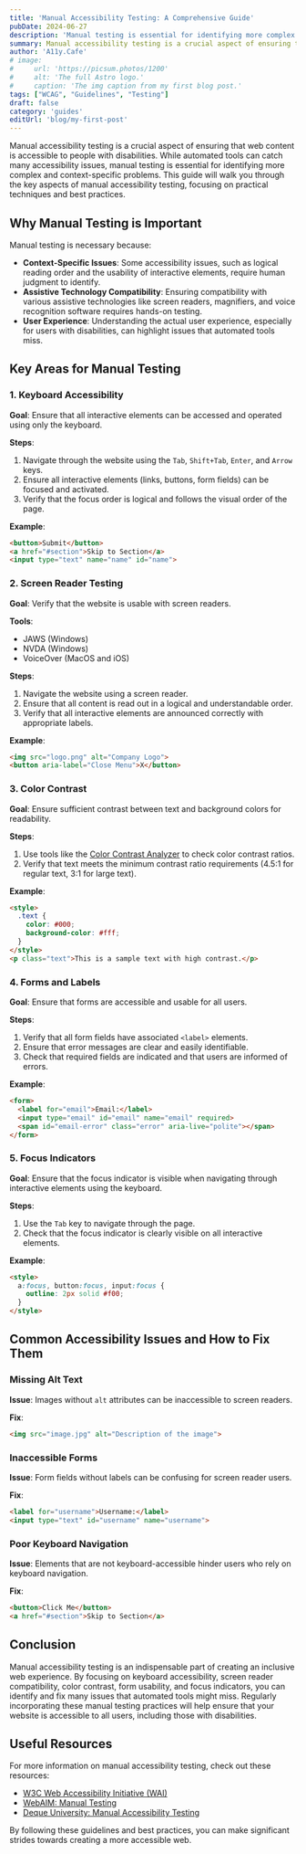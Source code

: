 ```yaml
---
title: 'Manual Accessibility Testing: A Comprehensive Guide'
pubDate: 2024-06-27
description: 'Manual testing is essential for identifying more complex and context-specific problems.'
summary: Manual accessibility testing is a crucial aspect of ensuring that web content is accessible to people with disabilities. While automated tools can catch many accessibility issues, manual testing is essential for identifying more complex and context-specific problems.
author: 'A11y.Cafe'
# image:
#     url: 'https://picsum.photos/1200'
#     alt: 'The full Astro logo.'
#     caption: 'The img caption from my first blog post.'
tags: ["WCAG", "Guidelines", "Testing"]
draft: false
category: 'guides'
editUrl: 'blog/my-first-post'
---
```




Manual accessibility testing is a crucial aspect of ensuring that web content is accessible to people with disabilities. While automated tools can catch many accessibility issues, manual testing is essential for identifying more complex and context-specific problems. This guide will walk you through the key aspects of manual accessibility testing, focusing on practical techniques and best practices.

## Why Manual Testing is Important

Manual testing is necessary because:
- **Context-Specific Issues**: Some accessibility issues, such as logical reading order and the usability of interactive elements, require human judgment to identify.
- **Assistive Technology Compatibility**: Ensuring compatibility with various assistive technologies like screen readers, magnifiers, and voice recognition software requires hands-on testing.
- **User Experience**: Understanding the actual user experience, especially for users with disabilities, can highlight issues that automated tools miss.

## Key Areas for Manual Testing

### 1. Keyboard Accessibility

**Goal**: Ensure that all interactive elements can be accessed and operated using only the keyboard.

**Steps**:
1. Navigate through the website using the `Tab`, `Shift+Tab`, `Enter`, and `Arrow` keys.
2. Ensure all interactive elements (links, buttons, form fields) can be focused and activated.
3. Verify that the focus order is logical and follows the visual order of the page.

**Example**:
```html
<button>Submit</button>
<a href="#section">Skip to Section</a>
<input type="text" name="name" id="name">
```

### 2. Screen Reader Testing

**Goal**: Verify that the website is usable with screen readers.

**Tools**:
- JAWS (Windows)
- NVDA (Windows)
- VoiceOver (MacOS and iOS)

**Steps**:
1. Navigate the website using a screen reader.
2. Ensure that all content is read out in a logical and understandable order.
3. Verify that all interactive elements are announced correctly with appropriate labels.

**Example**:
```html
<img src="logo.png" alt="Company Logo">
<button aria-label="Close Menu">X</button>
```

### 3. Color Contrast

**Goal**: Ensure sufficient contrast between text and background colors for readability.

**Steps**:
1. Use tools like the [Color Contrast Analyzer](https://developer.paciellogroup.com/resources/contrastanalyser/) to check color contrast ratios.
2. Verify that text meets the minimum contrast ratio requirements (4.5:1 for regular text, 3:1 for large text).

**Example**:
```html
<style>
  .text {
    color: #000;
    background-color: #fff;
  }
</style>
<p class="text">This is a sample text with high contrast.</p>
```

### 4. Forms and Labels

**Goal**: Ensure that forms are accessible and usable for all users.

**Steps**:
1. Verify that all form fields have associated `<label>` elements.
2. Ensure that error messages are clear and easily identifiable.
3. Check that required fields are indicated and that users are informed of errors.

**Example**:
```html
<form>
  <label for="email">Email:</label>
  <input type="email" id="email" name="email" required>
  <span id="email-error" class="error" aria-live="polite"></span>
</form>
```

### 5. Focus Indicators

**Goal**: Ensure that the focus indicator is visible when navigating through interactive elements using the keyboard.

**Steps**:
1. Use the `Tab` key to navigate through the page.
2. Check that the focus indicator is clearly visible on all interactive elements.

**Example**:
```html
<style>
  a:focus, button:focus, input:focus {
    outline: 2px solid #f00;
  }
</style>
```

## Common Accessibility Issues and How to Fix Them

### Missing Alt Text

**Issue**: Images without `alt` attributes can be inaccessible to screen readers.

**Fix**:
```html
<img src="image.jpg" alt="Description of the image">
```

### Inaccessible Forms

**Issue**: Form fields without labels can be confusing for screen reader users.

**Fix**:
```html
<label for="username">Username:</label>
<input type="text" id="username" name="username">
```

### Poor Keyboard Navigation

**Issue**: Elements that are not keyboard-accessible hinder users who rely on keyboard navigation.

**Fix**:
```html
<button>Click Me</button>
<a href="#section">Skip to Section</a>
```

## Conclusion

Manual accessibility testing is an indispensable part of creating an inclusive web experience. By focusing on keyboard accessibility, screen reader compatibility, color contrast, form usability, and focus indicators, you can identify and fix many issues that automated tools might miss. Regularly incorporating these manual testing practices will help ensure that your website is accessible to all users, including those with disabilities.

## Useful Resources

For more information on manual accessibility testing, check out these resources:
- [W3C Web Accessibility Initiative (WAI)](https://www.w3.org/WAI/)
- [WebAIM: Manual Testing](https://webaim.org/articles/evaluatingwithusers/manual/)
- [Deque University: Manual Accessibility Testing](https://www.deque.com/blog/manual-accessibility-testing-guide/)

By following these guidelines and best practices, you can make significant strides towards creating a more accessible web.